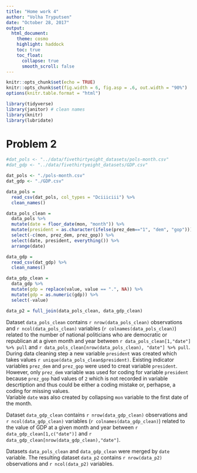 ```yaml
---
title: "Home work 4"
author: "Volha Tryputsen"
date: "October 28, 2017"
output: 
  html_document:
    theme: cosmo
    highlight: haddock
    toc: true
    toc_float:
      collapse: true
      smooth_scroll: false
---
```


```r
knitr::opts_chunk$set(echo = TRUE)
knitr::opts_chunk$set(fig.width = 6, fig.asp = .6, out.width = "90%")
options(knitr.table.format = "html") 
```

```r
library(tidyverse)
library(janitor) # clean names
library(knitr)
library(lubridate)
```


# Problem 2
```r
#dat_pols <- "../data/fivethirtyeight_datasets/pols-month.csv"
#dat_gdp <- "../data/fivethirtyeight_datasets/GDP.csv"

dat_pols <- "./pols-month.csv"
dat_gdp <- "./GDP.csv"
```

```r
data_pols = 
  read_csv(dat_pols, col_types = "Dciiiciii") %>% 
  clean_names()

data_pols_clean = 
  data_pols %>%
  mutate(date = floor_date(mon, "month")) %>%
  mutate(president = as.character(ifelse(prez_dem=="1", "dem", "gop"))) %>%
  select(-c(mon, prez_dem, prez_gop)) %>%
  select(date, president, everything()) %>%
  arrange(date)

data_gdp = 
  read_csv(dat_gdp) %>% 
  clean_names()

data_gdp_clean = 
  data_gdp %>%
  mutate(gdp = replace(value, value == ".", NA)) %>%
  mutate(gdp = as.numeric(gdp)) %>%
  select(-value)

data_p2 = full_join(data_pols_clean, data_gdp_clean)
```

Dataset `data_pols_clean` contains `r nrow(data_pols_clean)` observations and `r ncol(data_pols_clean)` variables (`r colnames(data_pols_clean)`) related to the number of national politicians who are democratic or republican at a given month and year between `r data_pols_clean[1,"date"] %>% pull` and `r data_pols_clean[nrow(data_pols_clean), "date"] %>% pull`. During data cleaning step a new variable `president` was created which takes values `r unique(data_pols_clean$president)`. 
Existing indicator variables `prez_dem` and `prez_gop` were used to creat variable `president`. However, only `prez_dem` variable was used for coding for variable `president` because `prez_gop` had values of `2` which is not recorded in variable descrtiption and thus could be either a coding mistake or, perhapse, a coding for missing values.   
Variable `date` was also created by collapsing `mon` variable to the first date of the month.   

Dataset `data_gdp_clean`  contains `r nrow(data_gdp_clean)` observations and `r ncol(data_gdp_clean)` variables (`r colnames(data_gdp_clean)`) related to the value of GDP at a given month and year between `r data_gdp_clean[1,c("date")]` and `r data_gdp_clean[nrow(data_gdp_clean),"date"]`.

Datasets `data_pols_clean` and `data_gdp_clean` were merged by `date` variable. The resulting dataset `data_p2` contains `r nrow(data_p2)` observations and `r ncol(data_p2)` variables.     

